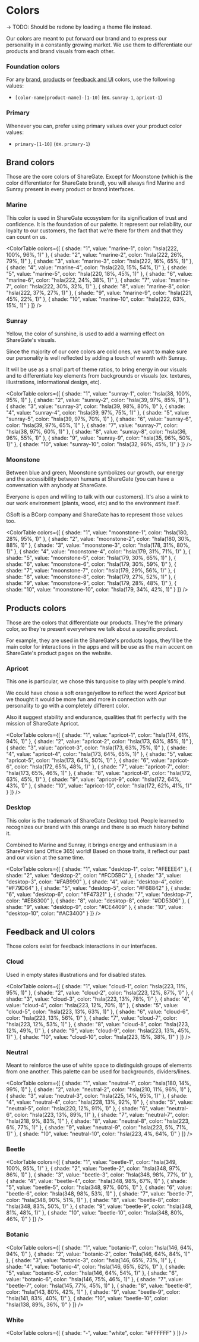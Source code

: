 
<Meta
    title="Materials/Colors"
    id="colors"
/>

# Colors

-> TODO: Should be redone by loading a theme file instead.

<Tagline>Our colors are meant to put forward our brand and to express our personality in a constantly growing market. We use them to differentiate our products and brand visuals from each other.</Tagline>

### Foundation colors

For any [brand](#brand-colors), [products](#products-colors) or [feedback and UI](#feedback-and-ui-colors) colors, use the following values:

- `[color-name|product-name]-[1-10]` (ex. `sunray-1`, `apricot-1`)

### Primary

Whenever you can, prefer using primary values over your product color values:

- `primary-[1-10]` (ex. `primary-1`)

## Brand colors

Those are the core colors of ShareGate. Except for Moonstone (which is the color differentiator for ShareGate brand), you will always find Marine and Sunray present in every product or brand interfaces.

### Marine

This color is used in ShareGate ecosystem for its signification of trust and confidence. It is the foundation of our palette. It represent our reliability, our loyalty to our customers, the fact that we're there for them and that they can count on us.

<ColorTable
    colors={[
        { shade: "1", value: "marine-1", color: "hsla(222, 100%, 96%, 1)" },
        { shade: "2", value: "marine-2", color: "hsla(222, 26%, 79%, 1)" },
        { shade: "3", value: "marine-3", color: "hsla(222, 16%, 65%, 1)" },
        { shade: "4", value: "marine-4", color: "hsla(220, 15%, 54%, 1)" },
        { shade: "5", value: "marine-5", color: "hsla(220, 18%, 45%, 1)" },
        { shade: "6", value: "marine-6", color: "hsla(222, 24%, 38%, 1)" },
        { shade: "7", value: "marine-7", color: "hsla(222, 30%, 32%, 1)" },
        { shade: "8", value: "marine-8", color: "hsla(222, 37%, 27%, 1)" },
        { shade: "9", value: "marine-9", color: "hsla(221, 45%, 22%, 1)" },
        { shade: "10", value: "marine-10", color: "hsla(222, 63%, 15%, 1)" }
    ]}
/>

### Sunray

Yellow, the color of sunshine, is used to add a warming effect on ShareGate's visuals.

Since the majority of our core colors are cold ones, we want to make sure our personality is well reflected by adding a touch of warmth with Sunray.

It will be use as a small part of theme ratios, to bring energy in our visuals and to differentiate key elements from backgrounds or visuals (ex. textures, illustrations, informational design, etc).

<ColorTable
    colors={[
        { shade: "1", value: "sunray-1", color: "hsla(38, 100%, 95%, 1)" },
        { shade: "2", value: "sunray-2", color: "hsla(39, 97%, 85%, 1)" },
        { shade: "3", value: "sunray-3", color: "hsla(39, 98%, 80%, 1)" },
        { shade: "4", value: "sunray-4", color: "hsla(39, 97%, 75%, 1)" },
        { shade: "5", value: "sunray-5", color: "hsla(39, 97%, 70%, 1)" },
        { shade: "6", value: "sunray-6", color: "hsla(39, 97%, 65%, 1)" },
        { shade: "7", value: "sunray-7", color: "hsla(38, 97%, 60%, 1)" },
        { shade: "8", value: "sunray-8", color: "hsla(36, 96%, 55%, 1)" },
        { shade: "9", value: "sunray-9", color: "hsla(35, 96%, 50%, 1)" },
        { shade: "10", value: "sunray-10", color: "hsla(32, 96%, 45%, 1)" }
    ]}
/>

### Moonstone

Between blue and green, Moonstone symbolizes our growth, our energy and the accessibility between humans at ShareGate (you can have a conversation with anybody at ShareGate.

Everyone is open and willing to talk with our customers). It's also a wink to our work environment (plants, wood, etc) and to the environment itself.

GSoft is a BCorp company and ShareGate has to represent those values too.

<ColorTable
    colors={[
        { shade: "1", value: "moonstone-1", color: "hsla(180, 28%, 95%, 1)" },
        { shade: "2", value: "moonstone-2", color: "hsla(180, 30%, 88%, 1)" },
        { shade: "3", value: "moonstone-3", color: "hsla(178, 31%, 80%, 1)" },
        { shade: "4", value: "moonstone-4", color: "hsla(179, 31%, 71%, 1)" },
        { shade: "5", value: "moonstone-5", color: "hsla(179, 30%, 65%, 1)" },
        { shade: "6", value: "moonstone-6", color: "hsla(179, 30%, 59%, 1)" },
        { shade: "7", value: "moonstone-7", color: "hsla(179, 29%, 56%, 1)" },
        { shade: "8", value: "moonstone-8", color: "hsla(179, 27%, 52%, 1)" },
        { shade: "9", value: "moonstone-9", color: "hsla(179, 28%, 48%, 1)" },
        { shade: "10", value: "moonstone-10", color: "hsla(179, 34%, 42%, 1)" }
    ]}
/>

## Products colors

Those are the colors that differentiate our products. They're the primary color, so they're present everywhere we talk about a specific product.

For example, they are used in the ShareGate's products logos, they'll be the main color for interactions in the apps and will be use as the main accent on ShareGate's product pages on the website.

### Apricot

This one is particular, we chose this turquoise to play with people's mind.

We could have chose a soft orange/yellow to reflect the word *Apricot* but we thought it would be more fun and more in connection with our personality to go with a completely different color.

Also it suggest stability and endurance, qualities that fit perfectly with the mission of ShareGate Apricot.

<ColorTable
    colors={[
        { shade: "1", value: "apricot-1", color: "hsla(174, 61%, 94%, 1)" },
        { shade: "2", value: "apricot-2", color: "hsla(173, 63%, 85%, 1)" },
        { shade: "3", value: "apricot-3", color: "hsla(173, 63%, 75%, 1)" },
        { shade: "4", value: "apricot-4", color: "hsla(173, 64%, 65%, 1)" },
        { shade: "5", value: "apricot-5", color: "hsla(173, 64%, 50%, 1)" },
        { shade: "6", value: "apricot-6", color: "hsla(172, 65%, 48%, 1)" },
        { shade: "7", value: "apricot-7", color: "hsla(173, 65%, 46%, 1)" },
        { shade: "8", value: "apricot-8", color: "hsla(172, 63%, 45%, 1)" },
        { shade: "9", value: "apricot-9", color: "hsla(172, 64%, 43%, 1)" },
        { shade: "10", value: "apricot-10", color: "hsla(172, 62%, 41%, 1)" }
    ]}
/>

### Desktop

This color is the trademark of ShareGate Desktop tool. People learned to recognizes our brand with this orange and there is so much history behind it.

Combined to Marine and Sunray, it brings energy and enthusiasm in a SharePoint (and Office 365) world! Based on those traits, it reflect our past and our vision at the same time.

<ColorTable
    colors={[
        { shade: "1", value: "desktop-1", color: "#FEEEE4" },
        { shade: "2", value: "desktop-2", color: "#FCD5BC" },
        { shade: "3", value: "desktop-3", color: "#FAB990" },
        { shade: "4", value: "desktop-4", color: "#F79D64" },
        { shade: "5", value: "desktop-5", color: "#F68842" },
        { shade: "6", value: "desktop-6", color: "#F47321" },
        { shade: "7", value: "desktop-7", color: "#EB6300" },
        { shade: "8", value: "desktop-8", color: "#DD5306" },
        { shade: "9", value: "desktop-9", color: "#CE4409" },
        { shade: "10", value: "desktop-10", color: "#AC3400" }
    ]}
/>

## Feedback and UI colors

Those colors exist for feedback interactions in our interfaces.

### Cloud

Used in empty states illustrations and for disabled states.

<ColorTable
    colors={[
        { shade: "1", value: "cloud-1", color: "hsla(223, 11%, 95%, 1)" },
        { shade: "2", value: "cloud-2", color: "hsla(223, 12%, 87%, 1)" },
        { shade: "3", value: "cloud-3", color: "hsla(223, 13%, 78%, 1)" },
        { shade: "4", value: "cloud-4", color: "hsla(223, 12%, 70%, 1)" },
        { shade: "5", value: "cloud-5", color: "hsla(223, 13%, 63%, 1)" },
        { shade: "6", value: "cloud-6", color: "hsla(223, 13%, 56%, 1)" },
        { shade: "7", value: "cloud-7", color: "hsla(223, 12%, 53%, 1)" },
        { shade: "8", value: "cloud-8", color: "hsla(223, 12%, 49%, 1)" },
        { shade: "9", value: "cloud-9", color: "hsla(223, 13%, 45%, 1)" },
        { shade: "10", value: "cloud-10", color: "hsla(223, 15%, 38%, 1)" }
    ]}
/>

### Neutral

Meant to reinforce the use of white space to distinguish groups of elements from one another. This palette can be used for backgrounds, dividers/lines.

<ColorTable
    colors={[
        { shade: "1", value: "neutral-1", color: "hsla(180, 14%, 99%, 1)" },
        { shade: "2", value: "neutral-2", color: "hsla(210, 11%, 96%, 1)" },
        { shade: "3", value: "neutral-3", color: "hsla(225, 14%, 95%, 1)" },
        { shade: "4", value: "neutral-4", color: "hsla(228, 13%, 92%, 1)" },
        { shade: "5", value: "neutral-5", color: "hsla(220, 12%, 91%, 1)" },
        { shade: "6", value: "neutral-6", color: "hsla(223, 13%, 89%, 1)" },
        { shade: "7", value: "neutral-7", color: "hsla(218, 9%, 83%, 1)" },
        { shade: "8", value: "neutral-8", color: "hsla(223, 6%, 77%, 1)" },
        { shade: "9", value: "neutral-9", color: "hsla(223, 5%, 71%, 1)" },
        { shade: "10", value: "neutral-10", color: "hsla(223, 4%, 64%, 1)" }
    ]}
/>

### Beetle

<ColorTable
    colors={[
        { shade: "1", value: "beetle-1", color: "hsla(349, 100%, 95%, 1)" },
        { shade: "2", value: "beetle-2", color: "hsla(348, 97%, 86%, 1)" },
        { shade: "3", value: "beetle-3", color: "hsla(348, 98%, 77%, 1)" },
        { shade: "4", value: "beetle-4", color: "hsla(348, 98%, 67%, 1)" },
        { shade: "5", value: "beetle-5", color: "hsla(348, 97%, 60%, 1)" },
        { shade: "6", value: "beetle-6", color: "hsla(348, 98%, 53%, 1)" },
        { shade: "7", value: "beetle-7", color: "hsla(348, 90%, 51%, 1)" },
        { shade: "8", value: "beetle-8", color: "hsla(348, 83%, 50%, 1)" },
        { shade: "9", value: "beetle-9", color: "hsla(348, 81%, 48%, 1)" },
        { shade: "10", value: "beetle-10", color: "hsla(348, 80%, 46%, 1)" }
    ]}
/>

### Botanic

<ColorTable
    colors={[
        { shade: "1", value: "botanic-1", color: "hsla(146, 64%, 94%, 1)" },
        { shade: "2", value: "botanic-2", color: "hsla(146, 64%, 84%, 1)" },
        { shade: "3", value: "botanic-3", color: "hsla(146, 65%, 73%, 1)" },
        { shade: "4", value: "botanic-4", color: "hsla(146, 65%, 62%, 1)" },
        { shade: "5", value: "botanic-5", color: "hsla(146, 64%, 54%, 1)" },
        { shade: "6", value: "botanic-6", color: "hsla(146, 75%, 46%, 1)" },
        { shade: "7", value: "beetle-7", color: "hsla(145, 77%, 45%, 1)" },
        { shade: "8", value: "beetle-8", color: "hsla(143, 80%, 42%, 1)" },
        { shade: "9", value: "beetle-9", color: "hsla(141, 83%, 40%, 1)" },
        { shade: "10", value: "beetle-10", color: "hsla(138, 89%, 36%, 1)" }
    ]}
/>

### White

<ColorTable
    colors={[
        { shade: "-", value: "white", color: "#FFFFFF" }
    ]}
/>
